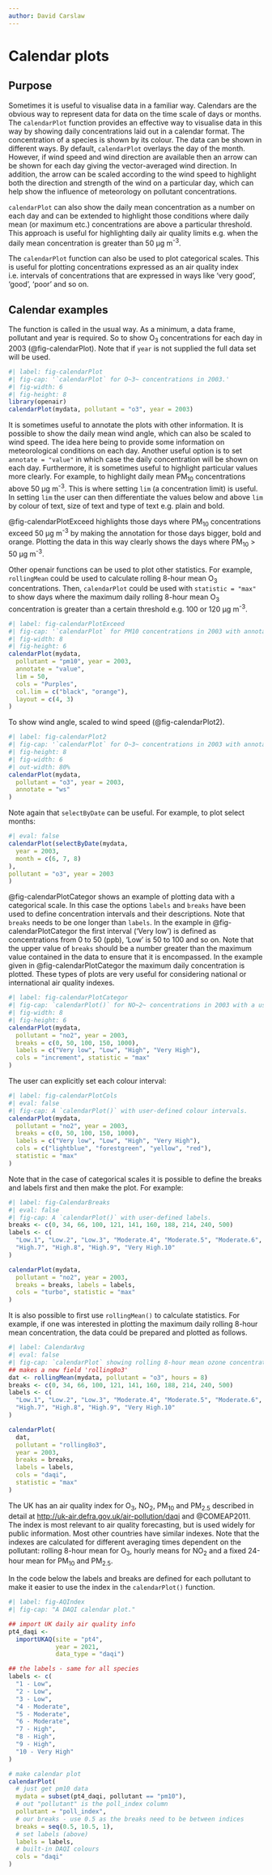 ```yaml
---
author: David Carslaw
---
```


# Calendar plots {#sec-calendarPlot}

## Purpose

Sometimes it is useful to visualise data in a familiar way. Calendars are the obvious way to represent data for data on the time scale of days or months. The `calendarPlot` function provides an effective way to visualise data in this way by showing daily concentrations laid out in a calendar format. The concentration of a species is shown by its colour. The data can be shown in different ways. By default, `calendarPlot` overlays the day of the month. However, if wind speed and wind direction are available then an arrow can be shown for each day giving the vector-averaged wind direction. In addition, the arrow can be scaled according to the wind speed to highlight both the direction and strength of the wind on a particular day, which can help show the influence of meteorology on pollutant concentrations.

`calendarPlot` can also show the daily mean concentration as a number on each day and can be extended to highlight those conditions where daily mean (or maximum etc.) concentrations are above a particular threshold. This approach is useful for highlighting daily air quality limits e.g. when the daily mean concentration is greater than 50 μg m^-3^.

The `calendarPlot` function can also be used to plot categorical scales. This is useful for plotting concentrations expressed as an air quality index i.e. intervals of concentrations that are expressed in ways like 'very good', 'good', 'poor' and so on.

## Calendar examples

The function is called in the usual way. As a minimum, a data frame, pollutant and year is required. So to show O~3~ concentrations for each day in 2003 (@fig-calendarPlot). Note that if `year` is not supplied the full data set will be used.

```r
#| label: fig-calendarPlot
#| fig-cap: '`calendarPlot` for O~3~ concentrations in 2003.'
#| fig-width: 6
#| fig-height: 8
library(openair)
calendarPlot(mydata, pollutant = "o3", year = 2003)
```

It is sometimes useful to annotate the plots with other information. It is possible to show the daily mean wind angle, which can also be scaled to wind speed. The idea here being to provide some information on meteorological conditions on each day. Another useful option is to set `annotate = "value"` in which case the daily concentration will be shown on each day. Furthermore, it is sometimes useful to highlight particular values more clearly. For example, to highlight daily mean PM~10~ concentrations above 50 μg m^-3^. This is where setting `lim` (a concentration limit) is useful. In setting `lim` the user can then differentiate the values below and above `lim` by colour of text, size of text and type of text e.g. plain and bold.

@fig-calendarPlotExceed highlights those days where PM~10~ concentrations exceed 50 μg m^-3^ by making the annotation for those days bigger, bold and orange. Plotting the data in this way clearly shows the days where PM~10~ \> 50 μg m^-3^.

Other [openair]{.pkg} functions can be used to plot other statistics. For example, `rollingMean` could be used to calculate rolling 8-hour mean O~3~ concentrations. Then, `calendarPlot` could be used with `statistic = "max"` to show days where the maximum daily rolling 8-hour mean O~3~ concentration is greater than a certain threshold e.g. 100 or 120 μg m^-3^.

```r
#| label: fig-calendarPlotExceed
#| fig-cap: '`calendarPlot` for PM10 concentrations in 2003 with annotations highlighting those days where the concentration of PM~10~ >50 μg m^-3^. The numbers show the PM~10~ concentration in μg m^-3^.'
#| fig-width: 8
#| fig-height: 6
calendarPlot(mydata,
  pollutant = "pm10", year = 2003,
  annotate = "value",
  lim = 50,
  cols = "Purples",
  col.lim = c("black", "orange"),
  layout = c(4, 3)
)
```

To show wind angle, scaled to wind speed (@fig-calendarPlot2).

```r
#| label: fig-calendarPlot2
#| fig-cap: '`calendarPlot` for O~3~ concentrations in 2003 with annotations showing wind angle scaled to wind speed i.e. the longer the arrow, the higher the wind speed. It shows for example high O~3~ concentrations on the 18 and 19th of April were associated with strong north-easterly winds.'
#| fig-height: 8
#| fig-width: 6
#| out-width: 80%
calendarPlot(mydata,
  pollutant = "o3", year = 2003,
  annotate = "ws"
)
```

Note again that `selectByDate` can be useful. For example, to plot select months:

```r
#| eval: false
calendarPlot(selectByDate(mydata,
  year = 2003,
  month = c(6, 7, 8)
),
pollutant = "o3", year = 2003
)
```

@fig-calendarPlotCategor shows an example of plotting data with a categorical scale. In this case the options `labels` and `breaks` have been used to define concentration intervals and their descriptions. Note that `breaks` needs to be one longer than `labels`. In the example in @fig-calendarPlotCategor the first interval ('Very low') is defined as concentrations from 0 to 50 (ppb), 'Low' is 50 to 100 and so on. Note that the upper value of `breaks` should be a number greater than the maximum value contained in the data to ensure that it is encompassed. In the example given in @fig-calendarPlotCategor the maximum daily concentration is plotted. These types of plots are very useful for considering national or international air quality indexes.

```r
#| label: fig-calendarPlotCategor
#| fig-cap: `calendarPlot()` for NO~2~ concentrations in 2003 with a user-defined categorical scale.
#| fig-width: 8
#| fig-height: 6
calendarPlot(mydata,
  pollutant = "no2", year = 2003,
  breaks = c(0, 50, 100, 150, 1000),
  labels = c("Very low", "Low", "High", "Very High"),
  cols = "increment", statistic = "max"
)
```

The user can explicitly set each colour interval:

```r
#| label: fig-calendarPlotCols
#| eval: false
#| fig-cap: A `calendarPlot()` with user-defined colour intervals.
calendarPlot(mydata,
  pollutant = "no2", year = 2003,
  breaks = c(0, 50, 100, 150, 1000),
  labels = c("Very low", "Low", "High", "Very High"),
  cols = c("lightblue", "forestgreen", "yellow", "red"),
  statistic = "max"
)
```

Note that in the case of categorical scales it is possible to define the breaks and labels first and then make the plot. For example:

```r
#| label: fig-CalendarBreaks
#| eval: false
#| fig-cap: A `calendarPlot()` with user-defined labels.
breaks <- c(0, 34, 66, 100, 121, 141, 160, 188, 214, 240, 500)
labels <- c(
  "Low.1", "Low.2", "Low.3", "Moderate.4", "Moderate.5", "Moderate.6",
  "High.7", "High.8", "High.9", "Very High.10"
)

calendarPlot(mydata,
  pollutant = "no2", year = 2003,
  breaks = breaks, labels = labels,
  cols = "turbo", statistic = "max"
)
```

It is also possible to first use `rollingMean()` to calculate statistics. For example, if one was interested in plotting the maximum daily rolling 8-hour mean concentration, the data could be prepared and plotted as follows.

```r
#| label: CalendarAvg
#| eval: false
#| fig-cap: `calendarPlot` showing rolling 8-hour mean ozone concentrations. 
## makes a new field 'rolling8o3'
dat <- rollingMean(mydata, pollutant = "o3", hours = 8)
breaks <- c(0, 34, 66, 100, 121, 141, 160, 188, 214, 240, 500)
labels <- c(
  "Low.1", "Low.2", "Low.3", "Moderate.4", "Moderate.5", "Moderate.6",
  "High.7", "High.8", "High.9", "Very High.10"
)

calendarPlot(
  dat,
  pollutant = "rolling8o3",
  year = 2003,
  breaks = breaks,
  labels = labels,
  cols = "daqi",
  statistic = "max"
)
```

The UK has an air quality index for O~3~, NO~2~, PM~10~ and PM~2.5~ described in detail at <http://uk-air.defra.gov.uk/air-pollution/daqi> and @COMEAP2011. The index is most relevant to air quality forecasting, but is used widely for public information. Most other countries have similar indexes. Note that the indexes are calculated for different averaging times dependent on the pollutant: rolling 8-hour mean for O~3~, hourly means for NO~2~ and a fixed 24-hour mean for PM~10~ and PM~2.5~.

In the code below the labels and breaks are defined for each pollutant to make it easier to use the index in the `calendarPlot()` function.

```r
#| label: fig-AQIndex
#| fig-cap: "A DAQI calendar plot."

## import UK daily air quality info
pt4_daqi <-
  importUKAQ(site = "pt4",
             year = 2021,
             data_type = "daqi")

## the labels - same for all species
labels <- c(
  "1 - Low",
  "2 - Low",
  "3 - Low",
  "4 - Moderate",
  "5 - Moderate",
  "6 - Moderate",
  "7 - High",
  "8 - High",
  "9 - High",
  "10 - Very High"
)

# make calendar plot
calendarPlot(
  # just get pm10 data
  mydata = subset(pt4_daqi, pollutant == "pm10"), 
  # out "pollutant" is the poll_index column
  pollutant = "poll_index", 
  # our breaks - use 0.5 as the breaks need to be between indices
  breaks = seq(0.5, 10.5, 1),
  # set labels (above)
  labels = labels, 
  # built-in DAQI colours
  cols = "daqi"
)

```
